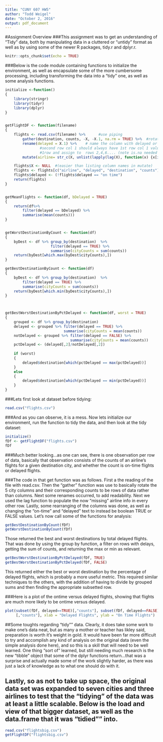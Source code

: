 ```yaml
---
title: "CUNY 607 HW5"
author: "Todd Weigel"
date: "October 2, 2016"
output: pdf_document
---
```


#Assignment Overview
###This assignment was to get an understanding of "Tidy" data, both by manipulating data in a cluttered or "untidy" format as well as by using some of the newer R packages, tidy.r and dplyr.r.


```r
knitr::opts_chunk$set(echo = TRUE)
```


###Below is the code module containing functions to initialize the environment, as well as encapsulate some of the more cumbersome processing, including transforming the data into a "tidy" one, as well as some analysis functions.

```r
initialize <-function()
{
    library(stringr)
    library(tidyr)
    library(dplyr)
}


getFlightDF <- function(filename)
{
    flights <- read.csv(filename) %>%      #use piping
        gather(destination, counts, -X, -X.1, na.rm = TRUE) %>%  #rotate the Destination Columns
        rename(delayed = X.1) %>%    # name the column with delayed or ontime indicators
                #second row col 1 should always have 1st row col 1 values, so use lag function to move values down one
                #1row and assign to  rows 2,4,6.... (note is.na needed because 1st row from lag is na and need to chg to space)
        mutate(airline= str_c(X, unlist(lapply(lag(X), function(x) {x[is.na(x)] <-"" ; x})))) 

    flights$X <- NULL  #(easier than listing column names in mutate)
    flights <- flights[c("airline", "delayed", "destination", "counts")]  #just rearrange columns
    flights$delayed <- (!flights$delayed == "on time")                    # set delayed column to bool vals
    return(flights)
}


getMeanFlights <- function(df, bDelayed = TRUE)
{
    return(df%>% 
        filter(delayed == bDelayed) %>%
        summarise(mean(counts)))
}


getWorstDestinationByCount <- function(df)
{
    byDest <- df %>% group_by(destination)  %>%
                     filter(delayed == TRUE) %>%
                     summarise(cityCounts = sum(counts))
    return(byDest[which.max(byDest$cityCounts),])
}

getBestDestinationByCount <- function(df)
{
    byDest <- df %>% group_by(destination)  %>%
        filter(delayed == TRUE) %>%
        summarise(cityCounts = sum(counts))
    return(byDest[which.min(byDest$cityCounts),])
}



getBestWorstDestinationByPctDelayed <- function(df, worst = TRUE)
{
    grouped <- df %>% group_by(destination)
    delayed <- grouped %>% filter(delayed == TRUE) %>%
                           summarise(cityCounts = mean(counts))
    notDelayed <- grouped %>% filter(delayed == FALSE) %>%
                              summarise(cityCounts = mean(counts))
    pctDelayed <- (delayed[,2]/notDelayed[,2])
   
    if (worst)
    {
        delayed$destination[which(pctDelayed == max(pctDelayed))]
    }
    else
    {
        delayed$destination[which(pctDelayed == min(pctDelayed))]
    }
}


```

###Lets first look at dataset before tidying:
```r
read.csv("flights.csv")
```

###And as you can observe, it is a mess.  Now lets initialize our environment, run the function to tidy the data, and then look at the tidy dataset:
```r
initialize()
fDf <- getFlightDF("flights.csv")
fDf
```

###Much better looking...as one can see, there is one observation per row of data, basically that observation consists of the counts of an airline's flights for a given destination city, and whether the count is on-time flights or delayed flights.

###The code in that get function was as follows.  First a the reading of the file with read.csv.  Then the "gather" function was use to basically rotate the 5 city columns and their corresponding counts to be rows of data rather than columns.   Next some renames occurred, to add readability.  Next we used the lag function to populate the now "missing" airline info in every other row.  Lastly, some rearranging of the columns was done, as well as changing the "on-time" and "delayed" text to instead be boolean  TRUE or FALSE values. Let's now call some of the functions for analysis:

```r
getBestDestinationByCount(fDf)
getWorstDestinationByCount(fDf)
```
Those returned the best and worst destinations by total delayed flights.  That was done by using the group by function, a filter on rows with delays, getting the sum of counts, and returning the max or min as relevant.

```r
getBestWorstDestinationByPctDelayed(fDf, TRUE)
getBestWorstDestinationByPctDelayed(fDf, FALSE)
```
This returned either the best or worst destination by the percentage of delayed flights, which is probably a more useful metric.  This required similar techniques to the others, with the addition of having to divide by grouped sums and then finding the appropriate subsetted row.


###Here is a plot of the ontime versus delayed flights, showing that flights are much more likely to be ontime versus delayed.

```r
plot(subset(fDf, delayed==TRUE)[,"counts"], subset(fDf, delayed==FALSE)
     [,"counts"], xlab = "Delayed Flights", ylab = "On Time Flights")
```
##Some toughts regarding "tidy"" data.  Clearly, it does take some work to make one's data neat, but as many a mother or teacher has likley said, preparation is worth it's weight in gold.  It would have been far more difficult to try and accomplish any kind of analysis on the original data (even the simple analysis done here), and so this is a skill that will need to be well learned.  One thing "sort of" learned, but still needing much research is the new "tibble" object that some of the dplyr functions return...that was a surprise and actually made some of the work slightly harder, as there was just a lack of knowledge as to what one should do with it.

## Lastly, so as not to take up space, the original data set was expanded to seven cities and three airlines to test that the "tidying" of the data was at least a little scalable.  Below is the load and view of that bigger dataset, as well as the data.frame that it was "tidied"" into.

```r
read.csv("flightsbig.csv")
getFlightDF("flightsbig.csv")
```



